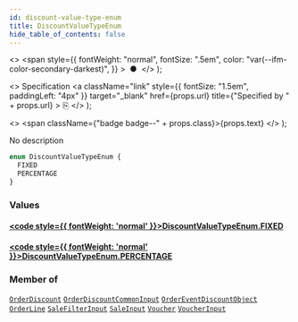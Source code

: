 ```yaml
---
id: discount-value-type-enum
title: DiscountValueTypeEnum
hide_table_of_contents: false
---
```


  <>
    <span
      style={{
        fontWeight: "normal",
        fontSize: ".5em",
        color: "var(--ifm-color-secondary-darkest)",
      }}
    >
      &nbsp;●&nbsp;
    </span>
  </>
);

  <>
    Specification
    <a
      className="link"
      style={{ fontSize: "1.5em", paddingLeft: "4px" }}
      target="\_blank"
      href={props.url}
      title={"Specified by " + props.url}
    >
      ⎘
    </a>
  </>
);

  <>
    <span className={"badge badge--" + props.class}>{props.text}</span>
  </>
);

No description

```graphql
enum DiscountValueTypeEnum {
  FIXED
  PERCENTAGE
}
```

### Values

#### [<code style={{ fontWeight: 'normal' }}>DiscountValueTypeEnum.<b>FIXED</b></code>](#)

>

#### [<code style={{ fontWeight: 'normal' }}>DiscountValueTypeEnum.<b>PERCENTAGE</b></code>](#)

>

### Member of

[`OrderDiscount`](../../../api-reference/discounts/objects/order-discount) <Badge class="secondary" text="object"/><Bullet />[`OrderDiscountCommonInput`](../../../api-reference/orders/inputs/order-discount-common-input) <Badge class="secondary" text="input"/><Bullet />[`OrderEventDiscountObject`](../../../api-reference/miscellaneous/objects/order-event-discount-object) <Badge class="secondary" text="object"/><Bullet />[`OrderLine`](../../../api-reference/orders/objects/order-line) <Badge class="secondary" text="object"/><Bullet />[`SaleFilterInput`](../../../api-reference/discounts/inputs/sale-filter-input) <Badge class="secondary" text="input"/><Bullet />[`SaleInput`](../../../api-reference/discounts/inputs/sale-input) <Badge class="secondary" text="input"/><Bullet />[`Voucher`](../../../api-reference/discounts/objects/voucher) <Badge class="secondary" text="object"/><Bullet />[`VoucherInput`](../../../api-reference/discounts/inputs/voucher-input) <Badge class="secondary" text="input"/>
